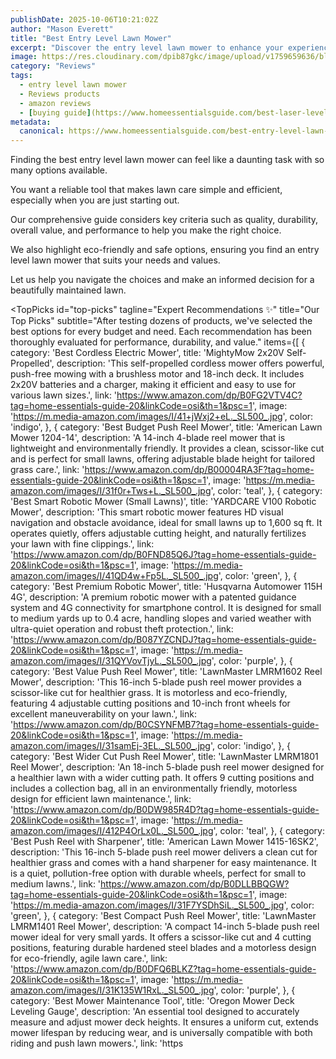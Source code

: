 ```yaml
---
publishDate: 2025-10-06T10:21:02Z
author: "Mason Everett"
title: "Best Entry Level Lawn Mower"
excerpt: "Discover the entry level lawn mower to enhance your experience. Find top solutions based on thorough testing and reviews."
image: https://res.cloudinary.com/dpib87gkc/image/upload/v1759659636/blog_image_1759659636_jhlzqj.webp
category: "Reviews"
tags:
  - entry level lawn mower
  - Reviews products
  - amazon reviews
  - [buying guide](https://www.homeessentialsguide.com/best-laser-level-reviews)
metadata:
  canonical: https://www.homeessentialsguide.com/best-entry-level-lawn-mower
---
```



<p>Finding the best entry level lawn mower can feel like a daunting task with so many options available.</p>
<p>You want a reliable tool that makes lawn care simple and efficient, especially when you are just starting out.</p>
<p>Our comprehensive guide considers key criteria such as quality, durability, overall value, and performance to help you make the right choice.</p>
<p>We also highlight eco-friendly and safe options, ensuring you find an entry level lawn mower that suits your needs and values.</p>
<p>Let us help you navigate the choices and make an informed decision for a beautifully maintained lawn.</p>

<TopPicks
  id="top-picks"
  tagline="Expert Recommendations ✨"
  title="Our Top Picks"
  subtitle="After testing dozens of products, we've selected the best options for every budget and need. Each recommendation has been thoroughly evaluated for performance, durability, and value."
  items={[
    {
      category: 'Best Cordless Electric Mower',
      title: 'MightyMow 2x20V Self-Propelled',
      description: 'This self-propelled cordless mower offers powerful, push-free mowing with a brushless motor and 18-inch deck. It includes 2x20V batteries and a charger, making it efficient and easy to use for various lawn sizes.',
      link: 'https://www.amazon.com/dp/B0FG2VTV4C?tag=home-essentials-guide-20&linkCode=osi&th=1&psc=1',
      image: 'https://m.media-amazon.com/images/I/41+jWxj2+eL._SL500_.jpg',
      color: 'indigo',
    },
    {
      category: 'Best Budget Push Reel Mower',
      title: 'American Lawn Mower 1204-14',
      description: 'A 14-inch 4-blade reel mower that is lightweight and environmentally friendly. It provides a clean, scissor-like cut and is perfect for small lawns, offering adjustable blade height for tailored grass care.',
      link: 'https://www.amazon.com/dp/B00004RA3F?tag=home-essentials-guide-20&linkCode=osi&th=1&psc=1',
      image: 'https://m.media-amazon.com/images/I/31f0r+Tws+L._SL500_.jpg',
      color: 'teal',
    },
    {
      category: 'Best Smart Robotic Mower (Small Lawns)',
      title: 'YARDCARE V100 Robotic Mower',
      description: 'This smart robotic mower features HD visual navigation and obstacle avoidance, ideal for small lawns up to 1,600 sq ft. It operates quietly, offers adjustable cutting height, and naturally fertilizes your lawn with fine clippings.',
      link: 'https://www.amazon.com/dp/B0FND85Q6J?tag=home-essentials-guide-20&linkCode=osi&th=1&psc=1',
      image: 'https://m.media-amazon.com/images/I/41QD4w+Fp5L._SL500_.jpg',
      color: 'green',
    },
    {
      category: 'Best Premium Robotic Mower',
      title: 'Husqvarna Automower 115H 4G',
      description: 'A premium robotic mower with a patented guidance system and 4G connectivity for smartphone control. It is designed for small to medium yards up to 0.4 acre, handling slopes and varied weather with ultra-quiet operation and robust theft protection.',
      link: 'https://www.amazon.com/dp/B087YZCNDJ?tag=home-essentials-guide-20&linkCode=osi&th=1&psc=1',
      image: 'https://m.media-amazon.com/images/I/31QYVovTjyL._SL500_.jpg',
      color: 'purple',
    },
    {
      category: 'Best Value Push Reel Mower',
      title: 'LawnMaster LMRM1602 Reel Mower',
      description: 'This 16-inch 5-blade push reel mower provides a scissor-like cut for healthier grass. It is motorless and eco-friendly, featuring 4 adjustable cutting positions and 10-inch front wheels for excellent maneuverability on your lawn.',
      link: 'https://www.amazon.com/dp/B0CSYNFMB7?tag=home-essentials-guide-20&linkCode=osi&th=1&psc=1',
      image: 'https://m.media-amazon.com/images/I/31samEj-3EL._SL500_.jpg',
      color: 'indigo',
    },
    {
      category: 'Best Wider Cut Push Reel Mower',
      title: 'LawnMaster LMRM1801 Reel Mower',
      description: 'An 18-inch 5-blade push reel mower designed for a healthier lawn with a wider cutting path. It offers 9 cutting positions and includes a collection bag, all in an environmentally friendly, motorless design for efficient lawn maintenance.',
      link: 'https://www.amazon.com/dp/B0DW985R4D?tag=home-essentials-guide-20&linkCode=osi&th=1&psc=1',
      image: 'https://m.media-amazon.com/images/I/412P4OrLx0L._SL500_.jpg',
      color: 'teal',
    },
    {
      category: 'Best Push Reel with Sharpener',
      title: 'American Lawn Mower 1415-16SK2',
      description: 'This 16-inch 5-blade push reel mower delivers a clean cut for healthier grass and comes with a hand sharpener for easy maintenance. It is a quiet, pollution-free option with durable wheels, perfect for small to medium lawns.',
      link: 'https://www.amazon.com/dp/B0DLLBBQGW?tag=home-essentials-guide-20&linkCode=osi&th=1&psc=1',
      image: 'https://m.media-amazon.com/images/I/31F7YSDhSiL._SL500_.jpg',
      color: 'green',
    },
    {
      category: 'Best Compact Push Reel Mower',
      title: 'LawnMaster LMRM1401 Reel Mower',
      description: 'A compact 14-inch 5-blade push reel mower ideal for very small yards. It offers a scissor-like cut and 4 cutting positions, featuring durable hardened steel blades and a motorless design for eco-friendly, agile lawn care.',
      link: 'https://www.amazon.com/dp/B0DFQ6BLKZ?tag=home-essentials-guide-20&linkCode=osi&th=1&psc=1',
      image: 'https://m.media-amazon.com/images/I/31K135W1RxL._SL500_.jpg',
      color: 'purple',
    },
    {
      category: 'Best Mower Maintenance Tool',
      title: 'Oregon Mower Deck Leveling Gauge',
      description: 'An essential tool designed to accurately measure and adjust mower deck heights. It ensures a uniform cut, extends mower lifespan by reducing wear, and is universally compatible with both riding and push lawn mowers.',
      link: 'https